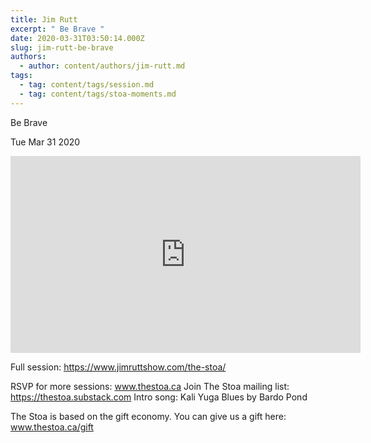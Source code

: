 ```yaml
---
title: Jim Rutt
excerpt: " Be Brave "
date: 2020-03-31T03:50:14.000Z
slug: jim-rutt-be-brave
authors:
  - author: content/authors/jim-rutt.md
tags:
  - tag: content/tags/session.md
  - tag: content/tags/stoa-moments.md
---
```




 Be Brave 

Tue Mar 31 2020

<iframe width="560" height="315" src="https://www.youtube.com/embed/RlTQNqSwtxs" title="Jim Rutt: Be Brave (Stoa Moments)" frameborder="0" allow="accelerometer; autoplay; clipboard-write; encrypted-media; gyroscope; picture-in-picture" allowfullscreen ></iframe>

Full session: https://www.jimruttshow.com/the-stoa/

RSVP for more sessions: www.thestoa.ca
Join The Stoa mailing list: https://thestoa.substack.com
Intro song: Kali Yuga Blues by Bardo Pond

The Stoa is based on the gift economy. You can give us a gift here: www.thestoa.ca/gift


